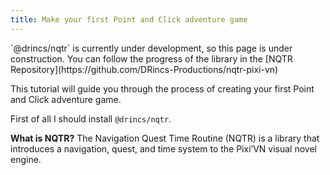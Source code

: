 ```yaml
---
title: Make your first Point and Click adventure game
---
```


<Callout title="This page is under construction" type="warn">
`@drincs/nqtr` is currently under development, so this page is under construction. You can follow the progress of the library in the [NQTR Repository](https://github.com/DRincs-Productions/nqtr-pixi-vn)
</Callout>

This tutorial will guide you through the process of creating your first Point and Click adventure game.

First of all I should install `@drincs/nqtr`.

**What is NQTR?** The Navigation Quest Time Routine (NQTR) is a library that introduces a navigation, quest, and time system to the Pixi’VN visual novel engine.

